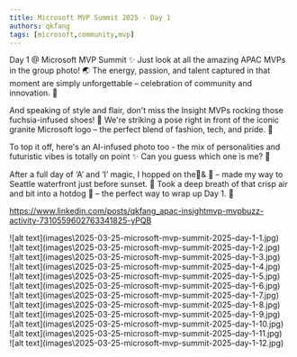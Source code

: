 ```yaml
---
title: Microsoft MVP Summit 2025 - Day 1
authors: qkfang
tags: [microsoft,community,mvp]
---
```


Day 1 @ Microsoft MVP Summit ✨ Just look at all the amazing APAC MVPs in the group photo! 🌏 The energy, passion, and talent captured in that moment are simply unforgettable – celebration of community and innovation. 💫

And speaking of style and flair, don't miss the Insight MVPs rocking those fuchsia-infused shoes! 👟 We're striking a pose right in front of the iconic granite Microsoft logo – the perfect blend of fashion, tech, and pride. 📸

To top it off, here's an AI-infused photo too - the mix of personalities and futuristic vibes is totally on point ✨ Can you guess which one is me? 👀

After a full day of ‘A’ and ‘I’ magic, I hopped on the🚊& 🚌 – made my way to Seattle waterfront just before sunset. 🌇 Took a deep breath of that crisp air and bit into a hotdog 🌭 – the perfect way to wrap up Day 1. 💖


https://www.linkedin.com/posts/qkfang_apac-insightmvp-mvpbuzz-activity-7310559602763341825-yPQB


<div className="img-grid">
  <div className="img-item">
    ![alt text](images\2025-03-25-microsoft-mvp-summit-2025-day-1-1.jpg)
  </div>
  <div className="img-item">
    ![alt text](images\2025-03-25-microsoft-mvp-summit-2025-day-1-2.jpg)
  </div>
  <div className="img-item">
    ![alt text](images\2025-03-25-microsoft-mvp-summit-2025-day-1-3.jpg)
  </div>
  <div className="img-item">
    ![alt text](images\2025-03-25-microsoft-mvp-summit-2025-day-1-4.jpg)
  </div>
  <div className="img-item">
    ![alt text](images\2025-03-25-microsoft-mvp-summit-2025-day-1-5.jpg)
  </div>
  <div className="img-item">
    ![alt text](images\2025-03-25-microsoft-mvp-summit-2025-day-1-6.jpg)
  </div>
  <div className="img-item">
    ![alt text](images\2025-03-25-microsoft-mvp-summit-2025-day-1-7.jpg)
  </div>
  <div className="img-item">
    ![alt text](images\2025-03-25-microsoft-mvp-summit-2025-day-1-8.jpg)
  </div>
  <div className="img-item">
    ![alt text](images\2025-03-25-microsoft-mvp-summit-2025-day-1-9.jpg)
  </div>
  <div className="img-item">
    ![alt text](images\2025-03-25-microsoft-mvp-summit-2025-day-1-10.jpg)
  </div>
  <div className="img-item">
    ![alt text](images\2025-03-25-microsoft-mvp-summit-2025-day-1-11.jpg)
  </div>
  <div className="img-item">
    ![alt text](images\2025-03-25-microsoft-mvp-summit-2025-day-1-12.jpg)
  </div>
</div>







